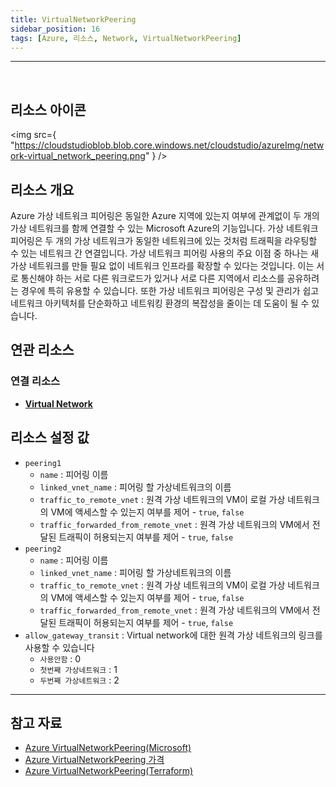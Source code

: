 ```yaml
---
title: VirtualNetworkPeering
sidebar_position: 16
tags: [Azure, 리소스, Network, VirtualNetworkPeering]
---
```


<hr />
<br />

## 리소스 아이콘

<img
    src={
        "https://cloudstudioblob.blob.core.windows.net/cloudstudio/azureImg/network-virtual_network_peering.png"
    }
/>

## 리소스 개요

Azure 가상 네트워크 피어링은 동일한 Azure 지역에 있는지 여부에 관계없이 두 개의 가상 네트워크를 함께 연결할 수 있는 Microsoft Azure의 기능입니다.
가상 네트워크 피어링은 두 개의 가상 네트워크가 동일한 네트워크에 있는 것처럼 트래픽을 라우팅할 수 있는 네트워크 간 연결입니다.
가상 네트워크 피어링 사용의 주요 이점 중 하나는 새 가상 네트워크를 만들 필요 없이 네트워크 인프라를 확장할 수 있다는 것입니다.
이는 서로 통신해야 하는 서로 다른 워크로드가 있거나 서로 다른 지역에서 리소스를 공유하려는 경우에 특히 유용할 수 있습니다.
또한 가상 네트워크 피어링은 구성 및 관리가 쉽고 네트워크 아키텍처를 단순화하고 네트워킹 환경의 복잡성을 줄이는 데 도움이 될 수 있습니다.

## 연관 리소스

### 연결 리소스

-   [**Virtual Network**](https://docs.cstudio.app/docs/resource/azure/Network/VirtualNetwork)

## 리소스 설정 값

-   `peering1`
    -   `name` : 피어링 이름
    -   `linked_vnet_name` : 피어링 할 가상네트워크의 이름
    -   `traffic_to_remote_vnet` : 원격 가상 네트워크의 VM이 로컬 가상 네트워크의 VM에 액세스할 수 있는지 여부를 제어 - `true`, `false`
    -   `traffic_forwarded_from_remote_vnet` : 원격 가상 네트워크의 VM에서 전달된 트래픽이 허용되는지 여부를 제어 - `true`, `false`
-   `peering2`
    -   `name` : 피어링 이름
    -   `linked_vnet_name` : 피어링 할 가상네트워크의 이름
    -   `traffic_to_remote_vnet` : 원격 가상 네트워크의 VM이 로컬 가상 네트워크의 VM에 액세스할 수 있는지 여부를 제어 - `true`, `false`
    -   `traffic_forwarded_from_remote_vnet` : 원격 가상 네트워크의 VM에서 전달된 트래픽이 허용되는지 여부를 제어 - `true`, `false`
-   `allow_gateway_transit` : Virtual network에 대한 원격 가상 네트워크의 링크를 사용할 수 있습니다
    -   `사용안함` : 0
    -   `첫번째 가상네트워크` : 1
    -   `두번째 가상네트워크` : 2

---

## 참고 자료

-   [Azure VirtualNetworkPeering(Microsoft)](https://learn.microsoft.com/en-us/azure/virtual-network/virtual-network-peering-overview)
-   [Azure VirtualNetworkPeering 가격](https://azure.microsoft.com/ko-kr/pricing/details/virtual-network/)
-   [Azure VirtualNetworkPeering(Terraform)](https://registry.terraform.io/providers/hashicorp/azurerm/latest/docs/resources/virtual_network_peering)
